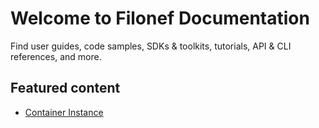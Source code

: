 # Welcome to Filonef Documentation
Find user guides, code samples, SDKs & toolkits, tutorials, API & CLI references, and more. 

## Featured content
- [Container Instance](/container-instance)
